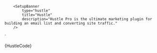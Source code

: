 


        <SetupBanner
            type="hustle"
            title="Hustle"
            description="Hustle Pro is the ultimate marketing plugin for building an email list and converting site traffic."
        />
`

<Section
    contained={true}
    border={true}
    style={{ paddingRight: 0, paddingLeft: 0 }}
>
    <Preview wrapper={true}>
    	 <SetupBanner
		    type="hustle"
            title="Hustle"
            description="Hustle Pro is the ultimate marketing plugin for building an email list and converting site traffic."
         />
    </Preview>
    <Snippet language="js">{HustleCode}</Snippet>

</Section>
